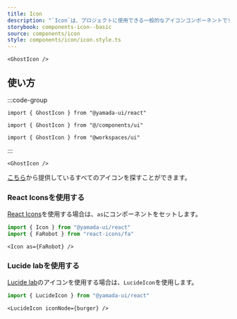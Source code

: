 ```yaml
---
title: Icon
description: "`Icon`は、プロジェクトに使用できる一般的なアイコンコンポーネントです。"
storybook: components-icon--basic
source: components/icon
style: components/icon/icon.style.ts
---
```


```tsx preview
<GhostIcon />
```

## 使い方

:::code-group

```tsx [package]
import { GhostIcon } from "@yamada-ui/react"
```

```tsx [alias]
import { GhostIcon } from "@/components/ui"
```

```tsx [monorepo]
import { GhostIcon } from "@workspaces/ui"
```

:::

```tsx
<GhostIcon />
```

[こちら](/icons)から提供しているすべてのアイコンを探すことができます。

### React Iconsを使用する

[React Icons](https://react-icons.github.io/react-icons)を使用する場合は、`as`にコンポーネントをセットします。

```ts
import { Icon } from "@yamada-ui/react"
import { FaRobot } from "react-icons/fa"
```

```tsx
<Icon as={FaRobot} />
```

### Lucide labを使用する

[Lucide lab](https://github.com/lucide-icons/lucide-lab)のアイコンを使用する場合は、`LucideIcon`を使用します。

```ts
import { LucideIcon } from "@yamada-ui/react"
```

```tsx preview
<LucideIcon iconNode={burger} />
```
